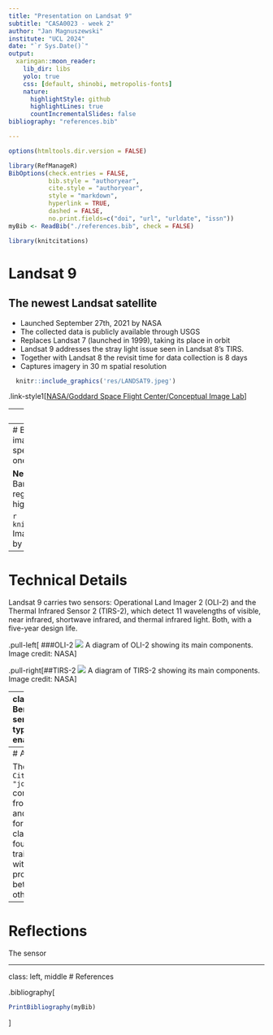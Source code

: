 ```yaml
---
title: "Presentation on Landsat 9"
subtitle: "CASA0023 - week 2"
author: "Jan Magnuszewski"
institute: "UCL 2024"
date: "`r Sys.Date()`"
output:
  xaringan::moon_reader:
    lib_dir: libs
    yolo: true
    css: [default, shinobi, metropolis-fonts]
    nature:
      highlightStyle: github
      highlightLines: true
      countIncrementalSlides: false
bibliography: "references.bib"

---
```

```r
options(htmltools.dir.version = FALSE)

library(RefManageR)
BibOptions(check.entries = FALSE,
           bib.style = "authoryear",
           cite.style = "authoryear",
           style = "markdown",
           hyperlink = TRUE,
           dashed = FALSE,
           no.print.fields=c("doi", "url", "urldate", "issn"))
myBib <- ReadBib("./references.bib", check = FALSE)

library(knitcitations)
```

# Landsat 9

## The newest Landsat satellite

- Launched September 27th, 2021 by NASA
- The collected data is publicly available through USGS
- Replaces Landsat 7 (launched in 1999), taking its place in orbit
- Landsat 9 addresses the stray light issue seen in Landsat 8's TIRS.
- Together with Landsat 8 the revisit time for data collection is 8 days
- Captures imagery in 30 m spatial resolution

```r
  knitr::include_graphics('res/LANDSAT9.jpeg')
```

.link-style1[[NASA/Goddard Space Flight Center/Conceptual Image Lab](https://svs.gsfc.nasa.gov/vis/a010000/a013200/a013259/Landsat9_still_SW2.jpg)]

---
# The history of Landsat Satellites

```r
  knitr::include_graphics('res/Landsat_timeline_20200318_title.gif')
```

`r Citet(myBib, "landsat9")` 

---
# Bands
Landsat 9, like Landsat 8, simultaneously images four visible spectral bands, one near-infrared spectral band, three shortwave-infrared spectral bands, one panchromatic band, and two thermal bands.

**New bands added to Landsat 9:**
- Coastal/Aerosol Band: Measures chlorophyll concentrations in coastal regions and aerosol detection
- Cirrus Band: Detects high, thin cirrus clouds.
- Two Thermal Infrared Bands

```r
  knitr::include_graphics('res/all_Landsat_bands.png')
```
Image showing electromagnetic wavelengths captured by Landsat satellites. Source: NASA

---
# Technical Details
Landsat 9 carries two sensors: Operational Land Imager 2 (OLI-2) and the Thermal Infrared Sensor 2 (TIRS-2), which detect 11 wavelengths of visible, near infrared, shortwave infrared, and thermal infrared light. Both, with a five-year design life.

.pull-left[
###OLI-2
![](res/OLI-2-300x280.png)
A diagram of OLI-2 showing its main components. Image credit: NASA
]

.pull-right[##TIRS-2
![](res/TIRS-2-274x300.png)
A diagram of TIRS-2 showing its main components. Image credit: NASA
]

---
class: left, middle
# Benefits of new sensors
The new types of sensors enable the satellite to

.pull-left[
- new sensors ensure dark regions like forests and coastal areas are better captured
- TIRS-2 uses thermal bands to detect subtle shifts in temperature—within a tenth of a degree Celsius.
- Detects thermal radiation in two thermal wavelengths and corrects atmospheric effects.
- Both TIRS-2 and OLI-2 have a 15-degree field-of-view covering a 185 km across-track swath
- much improved lifespan compared to its predecessor `r Citep(myBib, "lulla2021mission")` 
]

.pull-right[
![](res/tirs2.jpeg)
.image-caption[
.center[TIRS-2 focal plane]
]
]
---
# Applications

The study by `r Citet(myBib, "jombo2023evaluating")` compared the data from Landsat 9 and 8, and Sentinel-2 imagery for urban land-use classification. They found that a model trained and evaluated with Landsat 9 data produced significantly better results than the other 2 sensors.

---
# Reflections

The sensor 

---
class: left, middle
# References

.bibliography[
```r
PrintBibliography(myBib)
```
]
